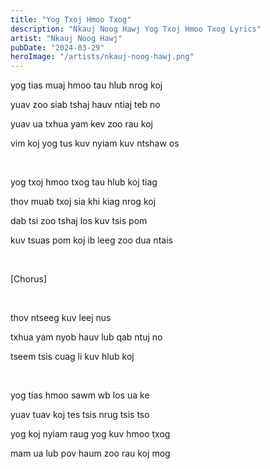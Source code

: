```yaml
---
title: "Yog Txoj Hmoo Txog"
description: "Nkauj Noog Hawj Yog Txoj Hmoo Txog Lyrics"
artist: "Nkauj Noog Hawj"
pubDate: "2024-03-29"
heroImage: "/artists/nkauj-noog-hawj.png"
---
```


yog tias muaj hmoo tau hlub nrog koj

yuav zoo siab tshaj hauv ntiaj teb no

yuav ua txhua yam kev zoo rau koj

vim koj yog tus kuv nyiam kuv ntshaw os

<br />

yog txoj hmoo txog tau hlub koj tiag

thov muab txoj sia khi kiag nrog koj

dab tsi zoo tshaj los kuv tsis pom

kuv tsuas pom koj ib leeg zoo dua ntais

<br />

[Chorus]

<br />

thov ntseeg kuv leej nus

txhua yam nyob hauv lub qab ntuj no

tseem tsis cuag li kuv hlub koj

<br />

yog tias hmoo sawm wb los ua ke

yuav tuav koj tes tsis nrug tsis tso

yog koj nyiam raug yog kuv hmoo txog

mam ua lub pov haum zoo rau koj mog

